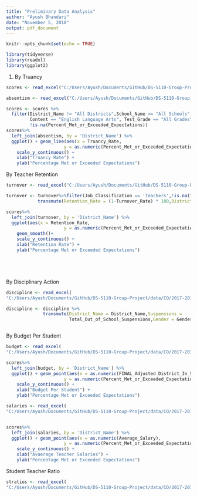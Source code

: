 ```yaml
---
title: "Preliminary Data Analysis"
author: "Ayush Bhandari"
date: "November 5, 2018"
output: pdf_document
---
```


```r
knitr::opts_chunk$set(echo = TRUE)
```

```r
library(tidyverse)
library(readxl)
library(ggplot2)
```

1. By Truancy

```r
scores <- read_excel("C:/Users/Ayush/Documents/GitHub/DS-5110-Group-Project/data/CO/2017-2018/2018 PARCC data.xlsx")

absentism <- read_excel("C:/Users/Ayush/Documents/GitHub/DS-5110-Group-Project/data/CO/2017-2018/Chronically Absent by District 2017-18xls.xlsx")

scores <- scores %>%
  filter(District_Name != "All Districts",School_Name == "All Schools",
         Content == "English Language Arts", Test_Grade == "All Grades",
         !is.na(Percent_Met_or_Exceeded_Expectations))
scores%>%
  left_join(absentism, by = 'District_Name') %>%
  ggplot() + geom_line(aes(x = Truancy_Rate,
                      y = as.numeric(Percent_Met_or_Exceeded_Expectations),na.rm = TRUE)) +
    scale_y_continuous() +
    xlab("Truancy Rate") +
    ylab("Percentage Met or Exceeded Expectations")

```

By Teacher Retention

```r
turnover <- read_excel("C:/Users/Ayush/Documents/GitHub/DS-5110-Group-Project/data/CO/2017-2018/2017-18 Personnel Turnover Rate by District and Position Categories.xlsx")

turnover <- turnover%>%filter(Job_Classification == 'Teachers',!is.na(Turnover_Rate))%>%
            transmute(Retention_Rate = (1-Turnover_Rate) * 100,District_Name=District_Name)

scores%>%
  left_join(turnover, by = 'District_Name') %>%
  ggplot(aes(x = Retention_Rate,
                      y = as.numeric(Percent_Met_or_Exceeded_Expectations))) + geom_point() +
    geom_smooth()+
    scale_y_continuous() +
    xlab("Retention Rate") +
    ylab("Percentage Met or Exceeded Expectations")






```

By Disciplinary Action

```r
discipline <- read_excel(
"C:/Users/Ayush/Documents/GitHub/DS-5110-Group-Project/data/CO/2017-2018/Discipline by Gender 2017-18 Corrected.xlsx")

discipline <- discipline %>%
              transmute(District_Name = District_Name,Suspensions =     
                        Total_Out_of_School_Suspensions,Gender = Gender)



```

By Budget Per Student

```r
budget <- read_excel(
"C:/Users/Ayush/Documents/GitHub/DS-5110-Group-Project/data/CO/2017-2018/RescissionsFY2017-18 with Per Pupil Funding.xls")

scores%>%
  left_join(budget, by = 'District_Name') %>%
  ggplot() + geom_point(aes(x = as.numeric(FINAL_Adjusted_District_In_School_Per_Pupil_Funding),
                      y = as.numeric(Percent_Met_or_Exceeded_Expectations))) +
    scale_y_continuous() +
    xlab("Budget Per Student") +
    ylab("Percentage Met or Exceeded Expectations")

```



```r

salaries <- read_excel(
"C:/Users/Ayush/Documents/GitHub/DS-5110-Group-Project/data/CO/2017-2018/2017-18 Average Salaries for Teachers.xlsx")


scores%>%
  left_join(salaries, by = 'District_Name') %>%
  ggplot() + geom_point(aes(x = as.numeric(Average_Salary),
                      y = as.numeric(Percent_Met_or_Exceeded_Expectations))) +
    scale_y_continuous() +
    xlab("Avaerage Teacher Salaries") +
    ylab("Percentage Met or Exceeded Expectations")

```

Student Teacher Ratio


```r
stratios <- read_excel(
"C:/Users/Ayush/Documents/GitHub/DS-5110-Group-Project/data/CO/2017-2018/2017-18 Student Teacher Ratios.xlsx")

```

